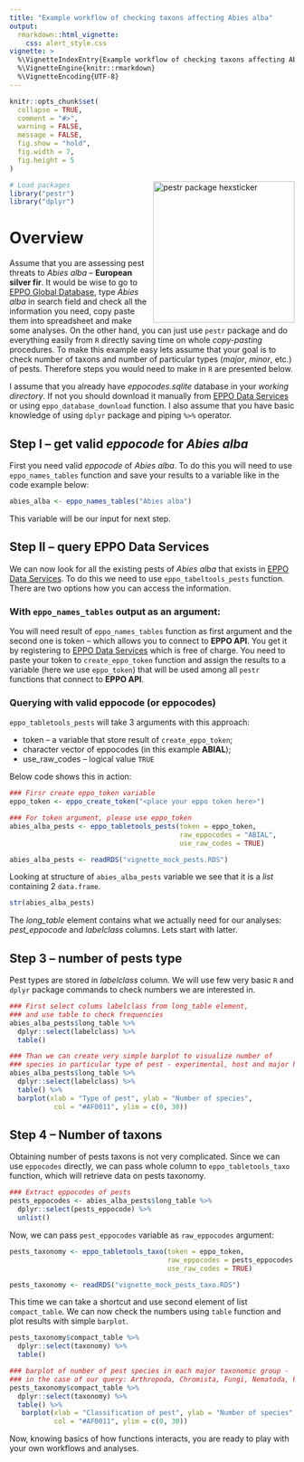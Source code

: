 ```yaml
---
title: "Example workflow of checking taxons affecting Abies alba"
output:
  rmarkdown::html_vignette:
    css: alert_style.css
vignette: >
  %\VignetteIndexEntry{Example workflow of checking taxons affecting Abies alba}
  %\VignetteEngine{knitr::rmarkdown}
  %\VignetteEncoding{UTF-8}
---
```


```r
knitr::opts_chunk$set(
  collapse = TRUE,
  comment = "#>",
  warning = FALSE,
  message = FALSE,
  fig.show = "hold",
  fig.width = 7,
  fig.height = 5
)
```
<!-- logo: start -->

<img src="https://raw.githubusercontent.com/mczyzj/pestr/master/inst/figures/pestr-hex_center.png" width="250px" align="right" alt="pestr package hexsticker" style="border: 0px"/>

<!-- logo: end -->

```r
# Load packages
library("pestr")
library("dplyr")
```

# Overview

Assume that you are assessing pest threats to *Abies alba* -- **European silver fir**. It would be wise to go to [EPPO Global Database](https://gd.eppo.int), type *Abies alba* in search field and check all the information you need, copy paste them into spreadsheet and make some analyses. On the other hand, you can just use `pestr` package and do everything easily from `R` directly saving time on whole *copy-pasting* procedures. To make this example easy lets assume that your goal is to check number of taxons and number of particular types (*major*, *minor*, etc.) of pests. Therefore steps you would need to make in `R` are presented below.

<div class="alert alert-warning">
I assume that you already have *eppocodes.sqlite* database in your *working directory*. If not you should download it manually from [EPPO Data Services](https://data.eppo.int) or using `eppo_database_download` function. I also assume that you have basic knowledge of using `dplyr` package and piping `%>%` operator.
</div>

## Step I -- get valid *eppocode* for *Abies alba*

First you need valid *eppocode* of *Abies alba*. To do this you will need to use `eppo_names_tables` function and save your results to a variable like in the code example below:

```r
abies_alba <- eppo_names_tables("Abies alba")
```

This variable will be our input for next step.

## Step II -- query **EPPO Data Services**

We can now look for all the existing pests of *Abies alba* that exists in [EPPO Data Services](https://data.eppo.int). To do this we need to use `eppo_tabeltools_pests` function. There are two options how you can access the information.

### With `eppo_names_tables` output as an argument:

You will need result of `eppo_names_tables` function as first argument and the second one is token -- which allows you to connect to **EPPO API**. You get it by registering to [EPPO Data Services](https://data.eppo.int) which is free of charge. You need to paste your token to `create_eppo_token` function and assign the results to a variable (here we use `eppo_token`) that will be used among all `pestr` functions that connect to **EPPO API**. 

### Querying with valid eppocode (or eppocodes)

`eppo_tabletools_pests` will take 3 arguments with this approach:

* token -- a variable that store result of `create_eppo_token`;
* character vector of eppocodes (in this example **ABIAL**);
* use_raw_codes -- logical value `TRUE`

Below code shows this in action:

```r
### Firsr create eppo_token variable
eppo_token <- eppo_create_token("<place your eppo token here>")

### For token argument, please use eppo_token
abies_alba_pests <- eppo_tabletools_pests(token = eppo_token,
                                          raw_eppocodes = "ABIAL",
                                          use_raw_codes = TRUE)
```

```r
abies_alba_pests <- readRDS("vignette_mock_pests.RDS")
```

Looking at structure of `abies_alba_pests` variable we see that it is a *list* containing 2 `data.frame`.

```r
str(abies_alba_pests)
```

The *long_table* element contains what we actually need for our analyses: *pest_eppocode* and *labelclass* columns. Lets start with latter.

## Step 3 -- number of pests type

Pest types are stored in *labelclass* column. We will use few very basic `R` and `dplyr` package commands to check numbers we are interested in.

```r
### First select colums labelclass from long_table element,
### and use table to check frequencies
abies_alba_pests$long_table %>%
  dplyr::select(labelclass) %>%
  table()

### Than we can create very simple barplot to visualize number of
### species in particular type of pest - experimental, host and major host
abies_alba_pests$long_table %>%
  dplyr::select(labelclass) %>%
  table() %>%
  barplot(xlab = "Type of pest", ylab = "Number of species",
           col = "#AF0011", ylim = c(0, 30))
```

## Step 4 -- Number of taxons

Obtaining number of pests taxons is not very complicated. Since we can use `eppocodes` directly, we can pass whole column to `eppo_tabletools_taxo` function, which will retrieve data on pests taxonomy.

```r
### Extract eppocodes of pests
pests_eppocodes <- abies_alba_pests$long_table %>%
  dplyr::select(pests_eppocode) %>%
  unlist()
```

Now, we can pass `pest_eppocodes` variable as `raw_eppocodes` argument:

```r
pests_taxonomy <- eppo_tabletools_taxo(token = eppo_token,
                                       raw_eppocodes = pests_eppocodes,
                                       use_raw_codes = TRUE)
```

```r
pests_taxonomy <- readRDS("vignette_mock_pests_taxo.RDS")
```

This time we can take a shortcut and use second element of list `compact_table`. We can now check the numbers using `table` function and plot results with simple `barplot`.

```r
pests_taxonomy$compact_table %>%
  dplyr::select(taxonomy) %>%
  table()

### barplot of number of pest species in each major taxonomic group -
### in the case of our query: Arthropoda, Chromista, Fungi, Nematoda, Plantae
pests_taxonomy$compact_table %>%
  dplyr::select(taxonomy) %>%
  table() %>%
   barplot(xlab = "Classification of pest", ylab = "Number of species",
           col = "#AF0011", ylim = c(0, 30))
```

Now, knowing basics of how functions interacts, you are ready to play with your own workflows and analyses.
